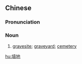 {{also|坟地}}
==Chinese==
{{zh-forms|s=坟地}}

===Pronunciation===
{{zh-pron
|m=féndì
|c=fan4 dei6
|cat=n
}}

===Noun===
{{zh-noun}}

# [[gravesite]]; [[graveyard]]; [[cemetery]]

[[hu:墳地]]